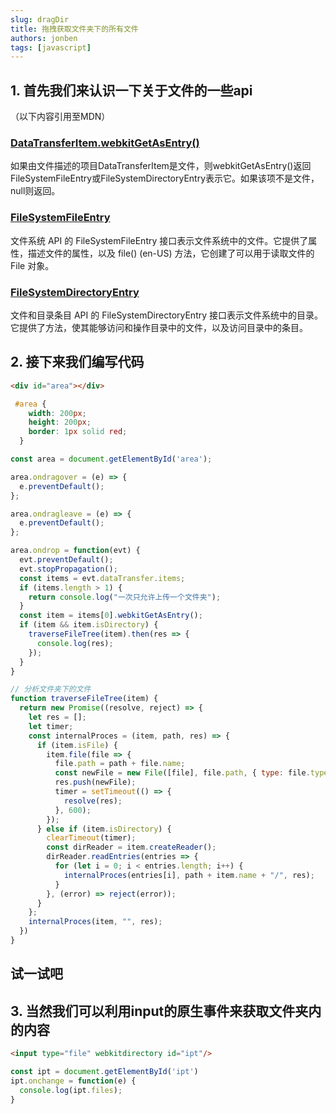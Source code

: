 ```yaml
---
slug: dragDir
title: 拖拽获取文件夹下的所有文件
authors: jonben
tags: [javascript]
---
```



## 1. 首先我们来认识一下关于文件的一些api

（以下内容引用至MDN）

### [DataTransferItem.webkitGetAsEntry()](https://developer.mozilla.org/zh-CN/docs/Web/API/DataTransferItem/webkitGetAsEntry)

如果由文件描述的项目DataTransferItem是文件，则webkitGetAsEntry()返回FileSystemFileEntry或FileSystemDirectoryEntry表示它。如果该项不是文件，null则返回。

### [FileSystemFileEntry](https://developer.mozilla.org/zh-CN/docs/Web/API/FileSystemFileEntry)

文件系统 API 的 FileSystemFileEntry 接口表示文件系统中的文件。它提供了属性，描述文件的属性，以及 file() (en-US) 方法，它创建了可以用于读取文件的 File 对象。

### [FileSystemDirectoryEntry](https://developer.mozilla.org/zh-CN/docs/Web/API/FileSystemDirectoryEntry)

文件和目录条目 API 的 FileSystemDirectoryEntry 接口表示文件系统中的目录。它提供了方法，使其能够访问和操作目录中的文件，以及访问目录中的条目。

## 2. 接下来我们编写代码

```html
<div id="area"></div>
```
```css
 #area {
    width: 200px;
    height: 200px;
    border: 1px solid red;
  }
```
```js
const area = document.getElementById('area');

area.ondragover = (e) => {
  e.preventDefault();
};

area.ondragleave = (e) => {
  e.preventDefault();
};

area.ondrop = function(evt) {
  evt.preventDefault();
  evt.stopPropagation();
  const items = evt.dataTransfer.items;
  if (items.length > 1) {
    return console.log("一次只允许上传一个文件夹");
  }
  const item = items[0].webkitGetAsEntry();
  if (item && item.isDirectory) {
    traverseFileTree(item).then(res => {
      console.log(res);
    });
  }
}

// 分析文件夹下的文件
function traverseFileTree(item) {
  return new Promise((resolve, reject) => {
    let res = [];
    let timer;
    const internalProces = (item, path, res) => {
      if (item.isFile) {
        item.file(file => {
          file.path = path + file.name;
          const newFile = new File([file], file.path, { type: file.type });
          res.push(newFile);
          timer = setTimeout(() => {
            resolve(res);
          }, 600);
        });
      } else if (item.isDirectory) {
        clearTimeout(timer);
        const dirReader = item.createReader();
        dirReader.readEntries(entries => {
          for (let i = 0; i < entries.length; i++) {
            internalProces(entries[i], path + item.name + "/", res);
          }
        }, (error) => reject(error));
      }
    };
    internalProces(item, "", res);
  })
}
```

## 试一试吧
<DragDirectory />

## 3. 当然我们可以利用input的原生事件来获取文件夹内的内容

```html
<input type="file" webkitdirectory id="ipt"/>
```

```js
const ipt = document.getElementById('ipt')
ipt.onchange = function(e) {
  console.log(ipt.files);
}
```